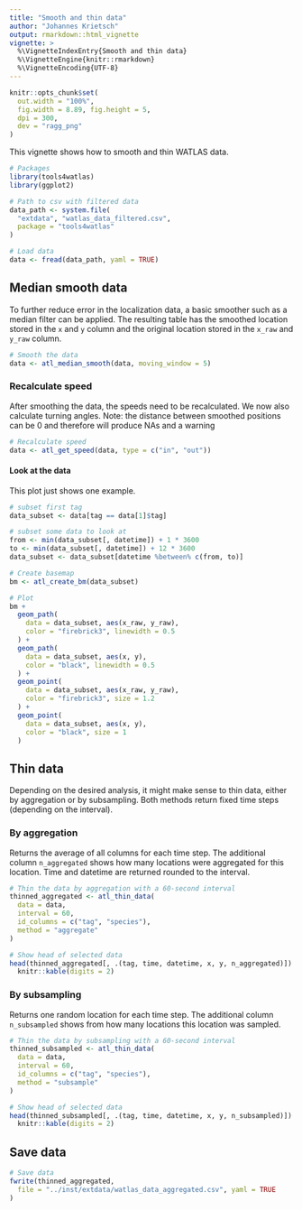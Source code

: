 ```yaml
---
title: "Smooth and thin data"
author: "Johannes Krietsch"
output: rmarkdown::html_vignette
vignette: >
  %\VignetteIndexEntry{Smooth and thin data}
  %\VignetteEngine{knitr::rmarkdown}
  %\VignetteEncoding{UTF-8}
---
```


```r
knitr::opts_chunk$set(
  out.width = "100%",
  fig.width = 8.89, fig.height = 5,
  dpi = 300,
  dev = "ragg_png"
)
```

 This vignette shows how to smooth and thin WATLAS data. 

```r
# Packages
library(tools4watlas)
library(ggplot2)

# Path to csv with filtered data
data_path <- system.file(
  "extdata", "watlas_data_filtered.csv",
  package = "tools4watlas"
)

# Load data
data <- fread(data_path, yaml = TRUE)

```


## Median smooth data

To further reduce error in the localization data, a basic smoother such as a median filter can be applied. The resulting table has the smoothed location stored in the `x` and `y` column and the original location stored in the `x_raw` and `y_raw` column. 

```r
# Smooth the data
data <- atl_median_smooth(data, moving_window = 5)
```

### Recalculate speed

After smoothing the data, the speeds need to be recalculated. We now also calculate turning angles. 
Note: the distance between smoothed positions can be 0 and therefore will produce NAs and a warning

```r
# Recalculate speed
data <- atl_get_speed(data, type = c("in", "out"))
```

#### Look at the data

This plot just shows one example.

```r
# subset first tag
data_subset <- data[tag == data[1]$tag]

# subset some data to look at
from <- min(data_subset[, datetime]) + 1 * 3600
to <- min(data_subset[, datetime]) + 12 * 3600
data_subset <- data_subset[datetime %between% c(from, to)]

# Create basemap
bm <- atl_create_bm(data_subset)

# Plot
bm +
  geom_path(
    data = data_subset, aes(x_raw, y_raw),
    color = "firebrick3", linewidth = 0.5
  ) +
  geom_path(
    data = data_subset, aes(x, y),
    color = "black", linewidth = 0.5
  ) +
  geom_point(
    data = data_subset, aes(x_raw, y_raw),
    color = "firebrick3", size = 1.2
  ) +
  geom_point(
    data = data_subset, aes(x, y),
    color = "black", size = 1
  )
```


## Thin data

Depending on the desired analysis, it might make sense to thin data, either by aggregation or by subsampling. Both methods return fixed time steps (depending on the interval). 

### By aggregation

Returns the average of all columns for each time step. The additional column `n_aggregated` shows how many locations were aggregated for this location. Time and datetime are returned rounded to the interval.

```r
# Thin the data by aggregation with a 60-second interval
thinned_aggregated <- atl_thin_data(
  data = data,
  interval = 60,
  id_columns = c("tag", "species"),
  method = "aggregate"
)

# Show head of selected data
head(thinned_aggregated[, .(tag, time, datetime, x, y, n_aggregated)]) |>
  knitr::kable(digits = 2)
```

### By subsampling

Returns one random location for each time step. The additional column `n_subsampled` shows from how many locations this location was sampled.

```r
# Thin the data by subsampling with a 60-second interval
thinned_subsampled <- atl_thin_data(
  data = data,
  interval = 60,
  id_columns = c("tag", "species"),
  method = "subsample"
)

# Show head of selected data
head(thinned_subsampled[, .(tag, time, datetime, x, y, n_subsampled)]) |>
  knitr::kable(digits = 2)
```


## Save data

```r
# Save data
fwrite(thinned_aggregated,
  file = "../inst/extdata/watlas_data_aggregated.csv", yaml = TRUE
)
```


